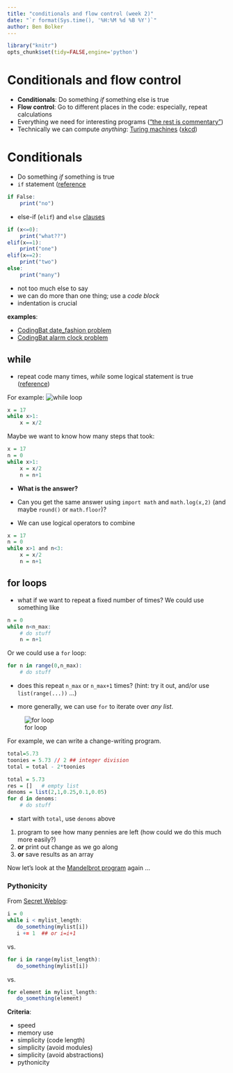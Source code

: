 ```yaml
---
title: "conditionals and flow control (week 2)"
date: "`r format(Sys.time(), '%H:%M %d %B %Y')`"
author: Ben Bolker
---
```


```r
library("knitr")
opts_chunk$set(tidy=FALSE,engine='python')
```

# Conditionals and flow control

- **Conditionals**: Do something *if* something else is true
- **Flow control**: Go to different places in the code: especially, repeat calculations
- Everything we need for interesting programs (["the rest is commentary"](http://en.wikipedia.org/wiki/Hillel_the_Elder))
- Technically we can compute *anything*: [Turing machines](http://en.wikipedia.org/wiki/Turing_machine) ([xkcd](http://xkcd.com/205/))

# Conditionals

- Do something *if* something is true
- `if` statement ([reference](https://docs.python.org/3/tutorial/controlflow.html)
```r
if False:
    print("no")
```
- else-if (`elif`) and `else` [clauses](http://xkcd.com/764/)
```r
if (x<=0):
    print("what??")
elif(x==1):
    print("one")
elif(x==2):
    print("two")
else:
    print("many")
```
- not too much else to say
- we can do more than one thing; use a *code block*
- indentation is crucial

**examples**:

- [CodingBat date_fashion problem](http://codingbat.com/prob/p129125)
- [CodingBat alarm clock problem](http://codingbat.com/prob/p119867)

## while 

- repeat code many times, *while* some logical statement is true
([reference](http://python_while_loop.jpg))

For example:
![while loop](http://www.tutorialspoint.com/images/python_while_loop.jpg)
```r
x = 17
while x>1:
    x = x/2
```

Maybe we want to know how many steps that took:
```r
x = 17
n = 0
while x>1:
    x = x/2
    n = n+1
```

- **What is the answer?**
- Can you get the same answer using `import math` and `math.log(x,2)` (and maybe `round()` or `math.floor`)?

- We can use logical operators to combine

```r
x = 17
n = 0
while x>1 and n<3:
    x = x/2
    n = n+1
```

## for loops

- what if we want to repeat a fixed number of times?  We could use something like

```r
n = 0
while n<n_max:
    # do stuff
    n = n+1
```

Or we could use a `for` loop:

```r
for n in range(0,n_max):
    # do stuff
```

- does this repeat `n_max` or `n_max+1` times? (hint: try it out, and/or use `list(range(...))` ...)

- more generally, we can use `for` to iterate over *any list*.

![for loop](http://courses.cs.ut.ee/2011/programmeerimine/uploads/Raamat/_images/flowchart_for.png)

For example, we can write a change-writing program.

```r
total=5.73
toonies = 5.73 // 2 ## integer division
total = total - 2*toonies
```

```r
total = 5.73
res = []   # empty list
denoms = list(2,1,0.25,0.1,0.05)
for d in denoms:
    # do stuff
```

- start with `total`, use `denoms` above

1. program to see how many pennies are left (how could we do this much more easily?)
2. **or** print out change as we go along
3. **or** save results as an array

Now let's look at the [Mandelbrot program](../code/mandelbrot.py) again ...

### Pythonicity

From [Secret Weblog](http://blog.startifact.com/posts/older/what-is-pythonic.html):

```r
i = 0
while i < mylist_length:
   do_something(mylist[i])
   i += 1  ## or i=i+1
```

vs.

```r
for i in range(mylist_length):
   do_something(mylist[i])
```

vs.

```r
for element in mylist_length:
   do_something(element)
```

**Criteria**:

- speed 
- memory use
- simplicity (code length)
- simplicity (avoid modules)
- simplicity (avoid abstractions)
- pythonicity
